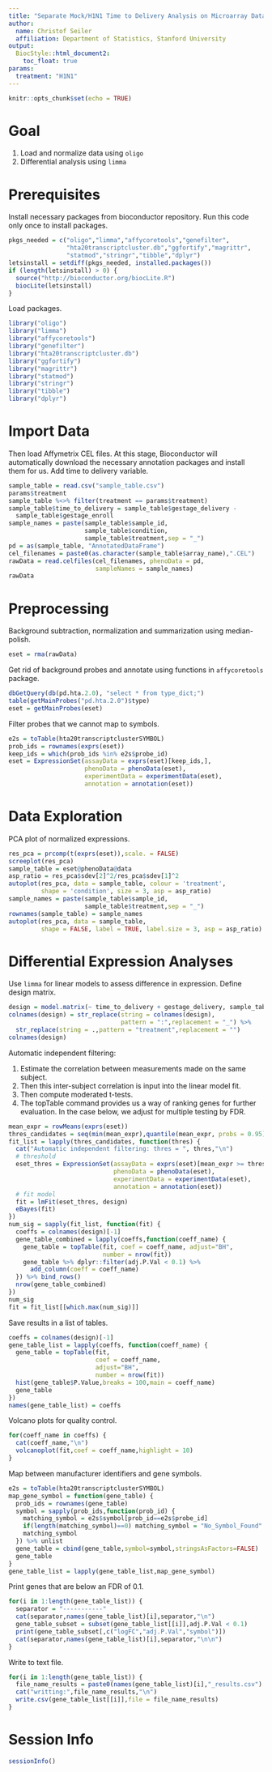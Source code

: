 ```yaml
---
title: "Separate Mock/H1N1 Time to Delivery Analysis on Microarray Data"
author:
  name: Christof Seiler
  affiliation: Department of Statistics, Stanford University
output:
  BiocStyle::html_document2:
    toc_float: true
params:
  treatment: "H1N1"
---
```


```r
knitr::opts_chunk$set(echo = TRUE)
```

# Goal

1. Load and normalize data using ``oligo``
2. Differential analysis using ``limma``

# Prerequisites

Install necessary packages from bioconductor repository. Run this code only once to install packages.

```r
pkgs_needed = c("oligo","limma","affycoretools","genefilter",
                "hta20transcriptcluster.db","ggfortify","magrittr",
                "statmod","stringr","tibble","dplyr")
letsinstall = setdiff(pkgs_needed, installed.packages()) 
if (length(letsinstall) > 0) {
  source("http://bioconductor.org/biocLite.R")
  biocLite(letsinstall)
}
```

Load packages.

```r
library("oligo")
library("limma")
library("affycoretools")
library("genefilter")
library("hta20transcriptcluster.db")
library("ggfortify")
library("magrittr")
library("statmod")
library("stringr")
library("tibble")
library("dplyr")
```

# Import Data

Then load Affymetrix CEL files. At this stage, Bioconductor will automatically download the necessary annotation packages and install them for us. Add time to delivery variable.

```r
sample_table = read.csv("sample_table.csv")
params$treatment
sample_table %<>% filter(treatment == params$treatment)
sample_table$time_to_delivery = sample_table$gestage_delivery - 
  sample_table$gestage_enroll
sample_names = paste(sample_table$sample_id,
                     sample_table$condition,
                     sample_table$treatment,sep = "_")
pd = as(sample_table, "AnnotatedDataFrame")
cel_filenames = paste0(as.character(sample_table$array_name),".CEL")
rawData = read.celfiles(cel_filenames, phenoData = pd, 
                        sampleNames = sample_names)
rawData
```

# Preprocessing

Background subtraction, normalization and summarization using median-polish.

```r
eset = rma(rawData)
```

Get rid of background probes and annotate using functions in `affycoretools` package.

```r
dbGetQuery(db(pd.hta.2.0), "select * from type_dict;")
table(getMainProbes("pd.hta.2.0")$type)
eset = getMainProbes(eset)
```

Filter probes that we cannot map to symbols.

```r
e2s = toTable(hta20transcriptclusterSYMBOL)
prob_ids = rownames(exprs(eset))
keep_ids = which(prob_ids %in% e2s$probe_id)
eset = ExpressionSet(assayData = exprs(eset)[keep_ids,],
                     phenoData = phenoData(eset),
                     experimentData = experimentData(eset),
                     annotation = annotation(eset))
```

# Data Exploration

PCA plot of normalized expressions.

```r
res_pca = prcomp(t(exprs(eset)),scale. = FALSE)
screeplot(res_pca)
sample_table = eset@phenoData@data
asp_ratio = res_pca$sdev[2]^2/res_pca$sdev[1]^2
autoplot(res_pca, data = sample_table, colour = 'treatment', 
         shape = 'condition', size = 3, asp = asp_ratio)
sample_names = paste(sample_table$sample_id,
                     sample_table$treatment,sep = "_")
rownames(sample_table) = sample_names
autoplot(res_pca, data = sample_table, 
         shape = FALSE, label = TRUE, label.size = 3, asp = asp_ratio)
```

# Differential Expression Analyses

Use ``limma`` for linear models to assess difference in expression. Define design matrix.

```r
design = model.matrix(~ time_to_delivery + gestage_delivery, sample_table)
colnames(design) = str_replace(string = colnames(design),
                               pattern = ":",replacement = "_") %>%
  str_replace(string = .,pattern = "treatment",replacement = "")
colnames(design)
```

Automatic independent filtering: 

1. Estimate the correlation between measurements made on the same subject. 
2. Then this inter-subject correlation is input into the linear model fit. 
3. Then compute moderated t-tests.
4. The topTable command provides us a way of ranking genes for further evaluation. In the case below, we adjust for multiple testing by FDR. 

```r
mean_expr = rowMeans(exprs(eset))
thres_candidates = seq(min(mean_expr),quantile(mean_expr, probs = 0.95),1)
fit_list = lapply(thres_candidates, function(thres) {
  cat("Automatic independent filtering: thres = ", thres,"\n")
  # threshold
  eset_thres = ExpressionSet(assayData = exprs(eset)[mean_expr >= thres,],
                             phenoData = phenoData(eset),
                             experimentData = experimentData(eset),
                             annotation = annotation(eset))
  # fit model
  fit = lmFit(eset_thres, design)
  eBayes(fit)
})
num_sig = sapply(fit_list, function(fit) {
  coeffs = colnames(design)[-1]
  gene_table_combined = lapply(coeffs,function(coeff_name) {
    gene_table = topTable(fit, coef = coeff_name, adjust="BH", 
                          number = nrow(fit))
    gene_table %>% dplyr::filter(adj.P.Val < 0.1) %>% 
      add_column(coeff = coeff_name)
  }) %>% bind_rows()
  nrow(gene_table_combined)
})
num_sig
fit = fit_list[[which.max(num_sig)]]
```

Save results in a list of tables.

```r
coeffs = colnames(design)[-1]
gene_table_list = lapply(coeffs, function(coeff_name) {
  gene_table = topTable(fit, 
                        coef = coeff_name, 
                        adjust="BH", 
                        number = nrow(fit))
  hist(gene_table$P.Value,breaks = 100,main = coeff_name)
  gene_table
})
names(gene_table_list) = coeffs
```

Volcano plots for quality control.

```r
for(coeff_name in coeffs) {
  cat(coeff_name,"\n")
  volcanoplot(fit,coef = coeff_name,highlight = 10)
}
```

Map between manufacturer identifiers and gene symbols.

```r
e2s = toTable(hta20transcriptclusterSYMBOL)
map_gene_symbol = function(gene_table) {
  prob_ids = rownames(gene_table)
  symbol = sapply(prob_ids,function(prob_id) {
    matching_symbol = e2s$symbol[prob_id==e2s$probe_id]
    if(length(matching_symbol)==0) matching_symbol = "No_Symbol_Found"
    matching_symbol
  }) %>% unlist
  gene_table = cbind(gene_table,symbol=symbol,stringsAsFactors=FALSE)
  gene_table
}
gene_table_list = lapply(gene_table_list,map_gene_symbol)
```

Print genes that are below an FDR of 0.1.

```r
for(i in 1:length(gene_table_list)) {
  separator = "-----------"
  cat(separator,names(gene_table_list)[i],separator,"\n")
  gene_table_subset = subset(gene_table_list[[i]],adj.P.Val < 0.1)
  print(gene_table_subset[,c("logFC","adj.P.Val","symbol")])
  cat(separator,names(gene_table_list)[i],separator,"\n\n")
}
```

Write to text file.

```r
for(i in 1:length(gene_table_list)) {
  file_name_results = paste0(names(gene_table_list)[i],"_results.csv")
  cat("writting:",file_name_results,"\n")
  write.csv(gene_table_list[[i]],file = file_name_results)
}
```

# Session Info {.unnumbered}

```r
sessionInfo()
```
